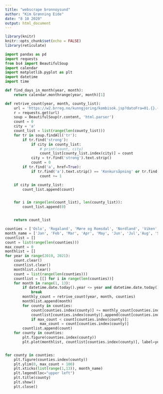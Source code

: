```yaml
---
title: "webscrape bronnoysund"
author: "Kim Grønning Eide"
date: "8 10 2020"
output: html_document
---
```


```r
library(knitr)
knitr::opts_chunk$set(echo = FALSE)
library(reticulate)
```

```python
import pandas as pd
import requests
from bs4 import BeautifulSoup
import calendar
import matplotlib.pyplot as plt
import datetime
import time

def find_days_in_month(year, month):
    return calendar.monthrange(year, month)[1]

def retrive_count(year, month, county_list):
    url = 'https://w2.brreg.no/kunngjoring/kombisok.jsp?datoFra=01.{}.{}&datoTil={}.{}.{}&id_region=0&id_niva1=51&id_niva2=56&id_bransje1=0'.format('%02d' % month, year, find_days_in_month(year, month),'%02d' % month, year)
    r = requests.get(url)
    soup = BeautifulSoup(r.content, 'html.parser')
    count = 0
    city = 'a'
    count_list = list(range(len(county_list)))
    for tr in soup.findAll('tr'):
        if tr.find('strong'):
            if city in county_list:
                # print(count, city)
                count_list[county_list.index(city)] = count
            city = tr.find('strong').text.strip()
            count = 0
        if tr.find('a', href=True):
            if tr.find('a').text.strip() == 'Konkursåpning' or tr.find('a').text.strip() == 'Konkursåpning i hjemlandet':
                count += 1

    if city in county_list:
        count_list.append(count)


    for i in range(len(count_list), len(county_list)):
        count_list.append(0)


    return count_list
```


```python
counties = ['Oslo', 'Rogaland', 'Møre og Romsdal', 'Nordland', 'Viken', 'Innlandet', 'Vestfold og Telemark', 'Agder', 'Vestland', 'Trøndelag', 'Troms og Finnmark', 'Utenlands', 'Svalbard']
month_name = ['Jan', 'Feb', 'Mar', 'Apr', 'May', 'Jun', 'Jul','Aug', 'Sep', 'Oct', 'Nov', 'Dec']
countlist = []
count = list(range(len(counties)))
max_count = 0
monthlist = []
for year in range(2019, 2021):
    count.clear()
    countlist.clear()
    monthlist.clear()
    count = list(range(len(counties)))
    countlist = [[] for i in range(len(counties))]
    for month in range(1, 13):
        if datetime.date.today().year <= year and datetime.date.today().month < month:
            break
        monthly_count = retrive_count(year, month, counties)
        monthlist.append(month)
        for county in counties:
            count[counties.index(county)] += monthly_count[counties.index(county)]
            countlist[counties.index(county)].append(count[counties.index(county)])
            if max_count < count[counties.index(county)]:
                max_count = count[counties.index(county)]
        countlist.append(count)
    for county in counties:
        plt.figure(counties.index(county))
        plt.plot(monthlist, countlist[counties.index(county)], label=year)


for county in counties:
    plt.figure(counties.index(county))
    plt.ylim(0, max_count + 100)
    plt.xticks(list(range(1,13)), month_name)
    plt.legend(loc="upper left")
    plt.title(county)
    plt.show()
    plt.close()
```



